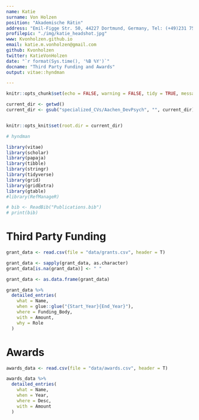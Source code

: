 ```yaml
---
name: Katie
surname: Von Holzen
position: "Akademische Rätin"
address: "Emil-Figge Str. 50, 44227 Dortmund, Germany, Tel: (+49)231 755-2850"
profilepic: "./img/katie_headshot.jpg"
www: Kvonholzen.github.io
email: katie.m.vonholzen@gmail.com
github: Kvonholzen
twitter: KatieVonHolzen
date: "`r format(Sys.time(), '%B %Y')`"
docname: "Third Party Funding and Awards"
output: vitae::hyndman

---
```


```r
knitr::opts_chunk$set(echo = FALSE, warning = FALSE, tidy = TRUE, message = FALSE, error = FALSE)

current_dir <- getwd()
current_dir <- gsub("specialized_CVs/Aachen_DevPsych", "", current_dir)


knitr::opts_knit$set(root.dir = current_dir)

# hyndman

library(vitae)
library(scholar)
library(papaja)
library(tibble)
library(stringr)
library(tidyverse)
library(grid)
library(gridExtra)
library(gtable)
#library(RefManageR)

# bib <- ReadBib("Publications.bib")
# print(bib)


```


# Third Party Funding

```r

grant_data <- read.csv(file = "data/grants.csv", header = T)

grant_data <- sapply(grant_data, as.character)
grant_data[is.na(grant_data)] <- " "

grant_data <- as.data.frame(grant_data)

grant_data %>%
  detailed_entries(
    what = Name,
    when = glue::glue("{Start_Year}{End_Year}"),
    where = Funding_Body,
    with = Amount,
    why = Role
  )

```

# Awards

```r

awards_data <- read.csv(file = "data/awards.csv", header = T)

awards_data %>%
  detailed_entries(
    what = Name,
    when = Year,
    where = Desc,
    with = Amount
  )

```


